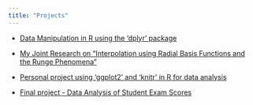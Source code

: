 ```yaml
---
title: "Projects"
---
```


* [Data Manipulation in R using the 'dplyr' package](./projects/dplyr-examples.qmd)


* [My Joint Research on "Interpolation using Radial Basis Functions and the Runge Phenomena"](./projects/Interpolation_with_RBF-1.png)


* [Personal project using 'ggplot2' and 'knitr' in R for data analysis](./projects/Housing-Write-Up.Rmd)


* [Final project - Data Analysis of Student Exam Scores](./projects/Student-Exam-Analysis.qmd)




